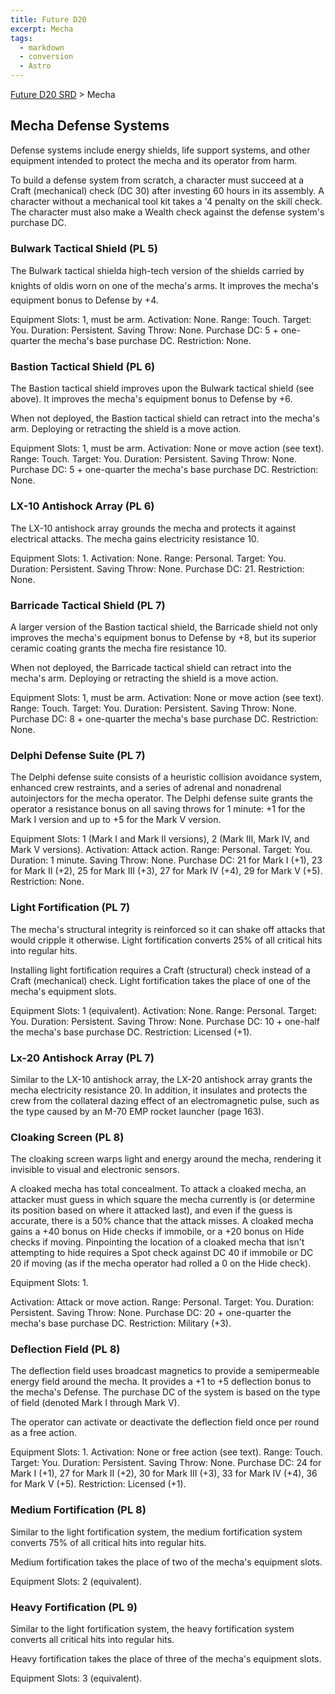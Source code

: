 ```yaml
---
title: Future D20
excerpt: Mecha
tags:
  - markdown
  - conversion
  - Astro
---
```






[Future D20 SRD]( / ) > Mecha




## Mecha Defense Systems


Defense systems include energy shields, life support systems, and other equipment intended to protect the mecha and its operator from harm.


To build a defense system from scratch, a character must succeed at a Craft (mechanical) check (DC 30) after investing 60 hours in its assembly. A character without a mechanical tool kit takes a '4 penalty on the skill check. The character must also make a Wealth check against the defense system's purchase DC.


### Bulwark Tactical Shield (PL 5)


The Bulwark tactical shielda high-tech version of the shields carried by knights of oldis worn on one of the mecha's arms. It improves the mecha's equipment bonus to Defense by +4.



Equipment Slots: 1, must be arm.
Activation: None.
Range: Touch.
Target: You.
Duration: Persistent.
Saving Throw: None.
Purchase DC: 5 + one-quarter the mecha's base purchase DC.
Restriction: None.


### Bastion Tactical Shield (PL 6)


The Bastion tactical shield improves upon the Bulwark tactical shield (see above). It improves the mecha's equipment bonus to Defense by +6.


When not deployed, the Bastion tactical shield can retract into the mecha's arm. Deploying or retracting the shield is a move action.



Equipment Slots: 1, must be arm.
Activation: None or move action (see text).
Range: Touch.
Target: You.
Duration: Persistent.
Saving Throw: None.
Purchase DC: 5 + one-quarter the mecha's base purchase DC.
Restriction: None.


### LX-10 Antishock Array (PL 6)


The LX-10 antishock array grounds the mecha and protects it against electrical attacks. The mecha gains electricity resistance 10.



Equipment Slots: 1.
Activation: None.
Range: Personal.
Target: You.
Duration: Persistent.
Saving Throw: None.
Purchase DC: 21.
Restriction: None.


### Barricade Tactical Shield (PL 7)


A larger version of the Bastion tactical shield, the Barricade shield not only improves the mecha's equipment bonus to Defense by +8, but its superior ceramic coating grants the mecha fire resistance 10.


When not deployed, the Barricade tactical shield can retract into the mecha's arm. Deploying or retracting the shield is a move action.



Equipment Slots: 1, must be arm.
Activation: None or move action (see text).
Range: Touch.
Target: You.
Duration: Persistent.
Saving Throw: None.
Purchase DC: 8 + one-quarter the mecha's base purchase DC.
Restriction: None.


### Delphi Defense Suite (PL 7)


The Delphi defense suite consists of a heuristic collision avoidance system, enhanced crew restraints, and a series of adrenal and nonadrenal autoinjectors for the mecha operator. The Delphi defense suite grants the operator a resistance bonus on all saving throws for 1 minute: +1 for the Mark I version and up to +5 for the Mark V version.



Equipment Slots: 1 (Mark I and Mark II versions), 2 (Mark III, Mark IV, and Mark V versions).
Activation: Attack action.
Range: Personal.
Target: You.
Duration: 1 minute.
Saving Throw: None.
Purchase DC: 21 for Mark I (+1), 23 for Mark II (+2), 25 for Mark III (+3), 27 for Mark IV (+4), 29 for Mark V (+5).
Restriction: None.


### Light Fortification (PL 7)


The mecha's structural integrity is reinforced so it can shake off attacks that would cripple it otherwise. Light fortification converts 25% of all critical hits into regular hits.


Installing light fortification requires a Craft (structural) check instead of a Craft (mechanical) check. Light fortification takes the place of one of the mecha's equipment slots.



Equipment Slots: 1 (equivalent).
Activation: None.
Range: Personal.
Target: You.
Duration: Persistent.
Saving Throw: None.
Purchase DC: 10 + one-half the mecha's base purchase DC.
Restriction: Licensed (+1).


### Lx-20 Antishock Array (PL 7)


Similar to the LX-10 antishock array, the LX-20 antishock array grants the mecha electricity resistance 20. In addition, it insulates and protects the crew from the collateral dazing effect of an electromagnetic pulse, such as the type caused by an M-70 EMP rocket launcher (page 163).


### Cloaking Screen (PL 8)


The cloaking screen warps light and energy around the mecha, rendering it invisible to visual and electronic sensors.


A cloaked mecha has total concealment. To attack a cloaked mecha, an attacker must guess in which square the mecha currently is (or determine its position based on where it attacked last), and even if the guess is accurate, there is a 50% chance that the attack misses. A cloaked mecha gains a +40 bonus on Hide checks if immobile, or a +20 bonus on Hide checks if moving. Pinpointing the location of a cloaked mecha that isn't attempting to hide requires a Spot check against DC 40 if immobile or DC 20 if moving (as if the mecha operator had rolled a 0 on the Hide check).



Equipment Slots: 1.

Activation: Attack or move action.
Range: Personal.
Target: You.
Duration: Persistent.
Saving Throw: None.
Purchase DC: 20 + one-quarter the mecha's base purchase DC.
Restriction: Military (+3).


### Deflection Field (PL 8)


The deflection field uses broadcast magnetics to provide a semipermeable energy field around the mecha. It provides a +1 to +5 deflection bonus to the mecha's Defense. The purchase DC of the system is based on the type of field (denoted Mark I through Mark V).


The operator can activate or deactivate the deflection field once per round as a free action.



Equipment Slots: 1.
Activation: None or free action (see text).
Range: Touch.
Target: You.
Duration: Persistent.
Saving Throw: None.
Purchase DC: 24 for Mark I (+1), 27 for Mark II (+2), 30 for Mark III (+3), 33 for Mark IV (+4), 36 for Mark V (+5).
Restriction: Licensed (+1).


### Medium Fortification (PL 8)


Similar to the light fortification system, the medium fortification system converts 75% of all critical hits into regular hits.


Medium fortification takes the place of two of the mecha's equipment slots.


Equipment Slots: 2 (equivalent).


### Heavy Fortification (PL 9)


Similar to the light fortification system, the heavy fortification system converts all critical hits into regular hits.


Heavy fortification takes the place of three of the mecha's equipment slots.


Equipment Slots: 3 (equivalent).



